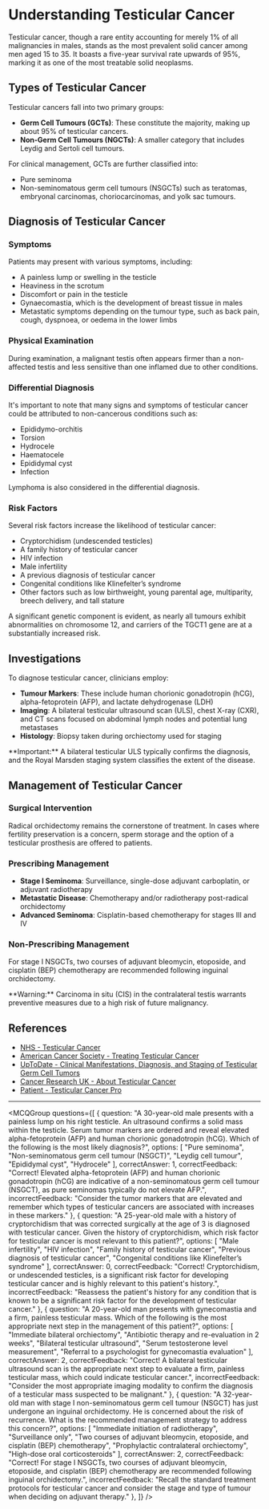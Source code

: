 
# Understanding Testicular Cancer

Testicular cancer, though a rare entity accounting for merely 1% of all malignancies in males, stands as the most prevalent solid cancer among men aged 15 to 35. It boasts a five-year survival rate upwards of 95%, marking it as one of the most treatable solid neoplasms.

## Types of Testicular Cancer

Testicular cancers fall into two primary groups:

- **Germ Cell Tumours (GCTs)**: These constitute the majority, making up about 95% of testicular cancers.
- **Non-Germ Cell Tumours (NGCTs)**: A smaller category that includes Leydig and Sertoli cell tumours.

For clinical management, GCTs are further classified into:

- Pure seminoma
- Non-seminomatous germ cell tumours (NSGCTs) such as teratomas, embryonal carcinomas, choriocarcinomas, and yolk sac tumours.

## Diagnosis of Testicular Cancer

### Symptoms

Patients may present with various symptoms, including:

- A painless lump or swelling in the testicle
- Heaviness in the scrotum
- Discomfort or pain in the testicle
- Gynaecomastia, which is the development of breast tissue in males
- Metastatic symptoms depending on the tumour type, such as back pain, cough, dyspnoea, or oedema in the lower limbs

### Physical Examination

During examination, a malignant testis often appears firmer than a non-affected testis and less sensitive than one inflamed due to other conditions.

### Differential Diagnosis

It's important to note that many signs and symptoms of testicular cancer could be attributed to non-cancerous conditions such as:

- Epididymo-orchitis
- Torsion
- Hydrocele
- Haematocele
- Epididymal cyst
- Infection

Lymphoma is also considered in the differential diagnosis.

### Risk Factors

Several risk factors increase the likelihood of testicular cancer:

- Cryptorchidism (undescended testicles)
- A family history of testicular cancer
- HIV infection
- Male infertility
- A previous diagnosis of testicular cancer
- Congenital conditions like Klinefelter’s syndrome
- Other factors such as low birthweight, young parental age, multiparity, breech delivery, and tall stature

A significant genetic component is evident, as nearly all tumours exhibit abnormalities on chromosome 12, and carriers of the TGCT1 gene are at a substantially increased risk.

## Investigations

To diagnose testicular cancer, clinicians employ:

- **Tumour Markers**: These include human chorionic gonadotropin (hCG), alpha-fetoprotein (AFP), and lactate dehydrogenase (LDH)
- **Imaging**: A bilateral testicular ultrasound scan (ULS), chest X-ray (CXR), and CT scans focused on abdominal lymph nodes and potential lung metastases
- **Histology**: Biopsy taken during orchiectomy used for staging

<Callout emoji="🔍">
**Important:** A bilateral testicular ULS typically confirms the diagnosis, and the Royal Marsden staging system classifies the extent of the disease.
</Callout>

## Management of Testicular Cancer

### Surgical Intervention

Radical orchidectomy remains the cornerstone of treatment. In cases where fertility preservation is a concern, sperm storage and the option of a testicular prosthesis are offered to patients.

### Prescribing Management

- **Stage I Seminoma**: Surveillance, single-dose adjuvant carboplatin, or adjuvant radiotherapy
- **Metastatic Disease**: Chemotherapy and/or radiotherapy post-radical orchidectomy
- **Advanced Seminoma**: Cisplatin-based chemotherapy for stages III and IV

### Non-Prescribing Management

For stage I NSGCTs, two courses of adjuvant bleomycin, etoposide, and cisplatin (BEP) chemotherapy are recommended following inguinal orchidectomy.

<Callout emoji="⚠️">
**Warning:** Carcinoma in situ (CIS) in the contralateral testis warrants preventive measures due to a high risk of future malignancy.
</Callout>

## References

- [NHS - Testicular Cancer](https://www.nhs.uk/conditions/testicular-cancer/)
- [American Cancer Society - Treating Testicular Cancer](https://www.cancer.org/cancer/testicular-cancer/treating.html)
- [UpToDate - Clinical Manifestations, Diagnosis, and Staging of Testicular Germ Cell Tumors](https://www.uptodate.com/contents/clinical-manifestations-diagnosis-and-staging-of-testicular-germ-cell-tumors?search=testicular%20cancer&source=search_result&selectedTitle=1~127&usage_type=default&display_rank=1#H1)
- [Cancer Research UK - About Testicular Cancer](https://www.cancerresearchuk.org/about-cancer/testicular-cancer/about)
- [Patient - Testicular Cancer Pro](https://patient.info/doctor/testicular-cancer-pro)

---

<MCQGroup questions={[
  {
    question: "A 30-year-old male presents with a painless lump on his right testicle. An ultrasound confirms a solid mass within the testicle. Serum tumor markers are ordered and reveal elevated alpha-fetoprotein (AFP) and human chorionic gonadotropin (hCG). Which of the following is the most likely diagnosis?",
    options: [
      "Pure seminoma",
      "Non-seminomatous germ cell tumour (NSGCT)",
      "Leydig cell tumour",
      "Epididymal cyst",
      "Hydrocele"
    ],
    correctAnswer: 1,
    correctFeedback: "Correct! Elevated alpha-fetoprotein (AFP) and human chorionic gonadotropin (hCG) are indicative of a non-seminomatous germ cell tumour (NSGCT), as pure seminomas typically do not elevate AFP.",
    incorrectFeedback: "Consider the tumor markers that are elevated and remember which types of testicular cancers are associated with increases in these markers."
  },
  {
    question: "A 25-year-old male with a history of cryptorchidism that was corrected surgically at the age of 3 is diagnosed with testicular cancer. Given the history of cryptorchidism, which risk factor for testicular cancer is most relevant to this patient?",
    options: [
      "Male infertility",
      "HIV infection",
      "Family history of testicular cancer",
      "Previous diagnosis of testicular cancer",
      "Congenital conditions like Klinefelter’s syndrome"
    ],
    correctAnswer: 0,
    correctFeedback: "Correct! Cryptorchidism, or undescended testicles, is a significant risk factor for developing testicular cancer and is highly relevant to this patient's history.",
    incorrectFeedback: "Reassess the patient's history for any condition that is known to be a significant risk factor for the development of testicular cancer."
  },
  {
    question: "A 20-year-old man presents with gynecomastia and a firm, painless testicular mass. Which of the following is the most appropriate next step in the management of this patient?",
    options: [
      "Immediate bilateral orchiectomy",
      "Antibiotic therapy and re-evaluation in 2 weeks",
      "Bilateral testicular ultrasound",
      "Serum testosterone level measurement",
      "Referral to a psychologist for gynecomastia evaluation"
    ],
    correctAnswer: 2,
    correctFeedback: "Correct! A bilateral testicular ultrasound scan is the appropriate next step to evaluate a firm, painless testicular mass, which could indicate testicular cancer.",
    incorrectFeedback: "Consider the most appropriate imaging modality to confirm the diagnosis of a testicular mass suspected to be malignant."
  },
  {
    question: "A 32-year-old man with stage I non-seminomatous germ cell tumour (NSGCT) has just undergone an inguinal orchidectomy. He is concerned about the risk of recurrence. What is the recommended management strategy to address this concern?",
    options: [
      "Immediate initiation of radiotherapy",
      "Surveillance only",
      "Two courses of adjuvant bleomycin, etoposide, and cisplatin (BEP) chemotherapy",
      "Prophylactic contralateral orchiectomy",
      "High-dose oral corticosteroids"
    ],
    correctAnswer: 2,
    correctFeedback: "Correct! For stage I NSGCTs, two courses of adjuvant bleomycin, etoposide, and cisplatin (BEP) chemotherapy are recommended following inguinal orchidectomy.",
    incorrectFeedback: "Recall the standard treatment protocols for testicular cancer and consider the stage and type of tumour when deciding on adjuvant therapy."
  },
]} />